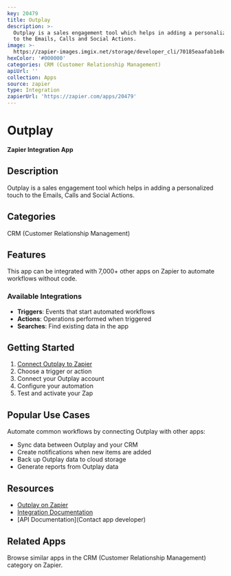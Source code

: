 ```yaml
---
key: 20479
title: Outplay
description: >-
  Outplay is a sales engagement tool which helps in adding a personalized touch
  to the Emails, Calls and Social Actions.
image: >-
  https://zapier-images.imgix.net/storage/developer_cli/70185eaafab1e8c3791dc169a79038d4_2.png?auto=format%2Ccompress&ixlib=python-3.0.0&q=50
hexColor: '#000000'
categories: CRM (Customer Relationship Management)
apiUrl: ''
collection: Apps
source: zapier
type: Integration
zapierUrl: 'https://zapier.com/apps/20479'
---
```

# Outplay

**Zapier Integration App**

## Description

Outplay is a sales engagement tool which helps in adding a personalized touch to the Emails, Calls and Social Actions.

## Categories

CRM (Customer Relationship Management)

## Features

This app can be integrated with 7,000+ other apps on Zapier to automate workflows without code.

### Available Integrations

- **Triggers**: Events that start automated workflows
- **Actions**: Operations performed when triggered
- **Searches**: Find existing data in the app

## Getting Started

1. [Connect Outplay to Zapier](https://zapier.com/apps/20479)
2. Choose a trigger or action
3. Connect your Outplay account
4. Configure your automation
5. Test and activate your Zap

## Popular Use Cases

Automate common workflows by connecting Outplay with other apps:

- Sync data between Outplay and your CRM
- Create notifications when new items are added
- Back up Outplay data to cloud storage
- Generate reports from Outplay data

## Resources

- [Outplay on Zapier](https://zapier.com/apps/20479)
- [Integration Documentation](https://zapier.com/apps/20479/integrations)
- [API Documentation](Contact app developer)

## Related Apps

Browse similar apps in the CRM (Customer Relationship Management) category on Zapier.
